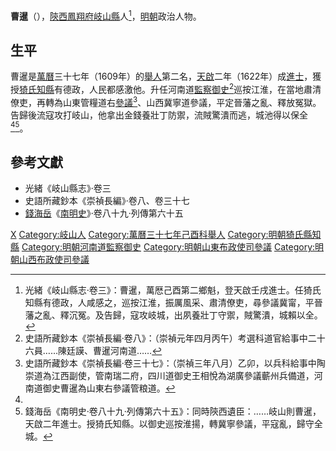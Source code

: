 '''曹暹'''（{{bd|16世紀||17世紀}}），[[陝西等處承宣布政使司|陝西]][[鳳翔府|鳳翔府]][[岐山縣|岐山縣]]人<ref name=djs>光緒《岐山縣志·卷三》：曹暹，萬厯己酉第二鄉魁，登天啟壬戌進士。任猗氏知縣有德政，人咸感之，巡按江淮，振厲風采、肅清僚吏，尋參議冀甯，平晉藩之亂、釋沉冤。及告歸，寇攻岐城，出夙養壯丁守禦，賊驚潰，城賴以全。</ref>，[[明朝|明朝]]政治人物。

==生平==
曹暹是[[萬曆|萬曆]]三十七年（1609年）的[[舉人|舉人]]第二名，[[天啟_(明朝)|天啟]]二年（1622年）成[[進士|進士]]，獲授[[猗氏縣|猗氏]][[知縣|知縣]]有德政，人民都感激他。升任河南道[[監察御史|監察御史]]<ref>史語所藏鈔本《崇禎長編·卷八》：（崇禎元年四月丙午）考選科道官給事中二十六員……陳廷謨、曹暹河南道……</ref>巡按江淮，在當地肅清僚吏，再轉為山東管糧道右[[參議|參議]]<ref>史語所藏鈔本《崇禎長編·卷三十七》：（崇禎三年八月）乙卯，以兵科給事中陶崇道為江西副使，管南瑞二府，四川道御史王相悅為湖廣參議蘄州兵備道，河南道御史曹暹為山東右參議管粮道。</ref>、山西冀寧道參議，平定晉藩之亂、釋放冤獄。告歸後流寇攻打岐山，他拿出金錢養壯丁防禦，流賊驚潰而逃，城池得以保全<ref name=djs/><ref>錢海岳《南明史·卷八十九·列傳第六十五》：同時陝西遺臣：……岐山則曹暹，天啟二年進士。授猗氏知縣。以御史巡按淮揚，轉冀寧參議，平寇亂，歸守全城。</ref>。

==參考文獻==
{{reflist}}
*光緒《岐山縣志》·卷三
*史語所藏鈔本《崇禎長編》·卷八、卷三十七
*[[錢海岳|錢海岳]]《[[南明史_(錢海岳)|南明史]]》·卷八十九·列傳第六十五

{{start box}}
{{s-off}}
{{s-before|[[房學顏|房學顏]]}}
{{s-title|明朝猗氏縣知縣|1623年－1628年}}
{{s-after|[[李樹聲_(明朝)|李樹聲]]}}
{{end box}}

{{天啓二年壬戌科殿試金榜}}

{{Authority control}}

{{DEFAULTSORT:}}
[[Category:曹姓|X]]
[[Category:岐山人|Category:岐山人]]
[[Category:萬曆三十七年己酉科舉人|Category:萬曆三十七年己酉科舉人]]
[[Category:明朝猗氏縣知縣|Category:明朝猗氏縣知縣]]
[[Category:明朝河南道監察御史|Category:明朝河南道監察御史]]
[[Category:明朝山東布政使司參議|Category:明朝山東布政使司參議]]
[[Category:明朝山西布政使司參議|Category:明朝山西布政使司參議]]